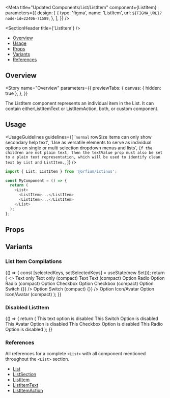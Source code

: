 
<Meta
  title="Updated Components/List/ListItem"
  component={ListItem}
  parameters={{
    design: [
      {
        type: 'figma',
        name: 'ListItem',
        url: `${FIGMA_URL}?node-id=22406-71589`,
      },
    ],
  }}
/>

<SectionHeader title={'ListItem'} />

- [Overview](#overview)
- [Usage](#usage)
- [Props](#props)
- [Variants](#variants)
- [References](#references)

## Overview

<Story
  name="Overview"
  parameters={{
    previewTabs: {
      canvas: { hidden: true },
    },
  }}
>
  <Typography>
    The ListItem component represents an individual item in the List. It can contain
    eitherListItemText or ListItemAction, both, or custom component.
  </Typography>
</Story>

## Usage

<UsageGuidelines
  guidelines={[
    '`normal` rowSize items can only show secondary help text',
    'Use as versatile elements to serve as individual options on single or multi selection dropdown menus and lists',
    `If the children are not plain text, then the textValue prop must also be set to a plain text representation, which will be used to identify clean text by List and ListItem.`,
  ]}
/>

```js
import { List, ListItem } from '@orfium/ictinus';

const MyComponent = () => {
  return (
    <List>
      <ListItem>...</ListItem>
      <ListItem>...</ListItem>
    </List>
  );
};
```

## Props

<Props of={ListItem} />

## Variants

### List Item Compilations

<Preview>
  <Story name="List Item Compilations">
    <Function>
      {() => {
        const [selectedKeys, setSelectedKeys] = useState(new Set());
        return (
          <>
            <Box mb={'3'}>
              <List label={'list'} selectedKeys={selectedKeys} onSelectionChange={setSelectedKeys}>
                <ListItem key={'1'} textValue={'Text Only'}>
                  <ListItemText>Text only</ListItemText>
                </ListItem>
                <ListItem key={'2'} rowSize={'compact'} textValue={'Text Only'}>
                  <ListItemText>Text only (compact)</ListItemText>
                </ListItem>
              </List>
            </Box>
            <Box mb={'3'}>
              <List label={'list'} selectedKeys={selectedKeys} onSelectionChange={setSelectedKeys}>
                <ListItem key={'3'} textValue={'Text'}>
                  <ListItemText description={'with Secondary Help Text'}>Text</ListItemText>
                </ListItem>
                <ListItem key={'4'} rowSize={'compact'} textValue={'Text'}>
                  <ListItemText description={'with Secondary Help Text'}>
                    Text (compact)
                  </ListItemText>
                </ListItem>
              </List>
            </Box>
            <Box mb={'3'}>
              <List label={'list'} selectedKeys={selectedKeys} onSelectionChange={setSelectedKeys}>
                <ListItem key={'5'}>
                  <ListItemAction>
                    <Radio isChecked={selectedKeys.has(`5`)} />
                  </ListItemAction>
                  <ListItemText>Option Radio</ListItemText>
                </ListItem>
                <ListItem key={'6'} rowSize={'compact'}>
                  <ListItemAction>
                    <Radio isChecked={selectedKeys.has(`6`)} />
                  </ListItemAction>
                  <ListItemText>Option Radio (compact)</ListItemText>
                </ListItem>
              </List>
            </Box>
            <Box mb={'3'}>
              <List label={'list'} selectedKeys={selectedKeys} onSelectionChange={setSelectedKeys}>
                <ListItem key={'7'} textValue={'Option Checkbox'}>
                  <ListItemAction>
                    <CheckBox isFilled={false} isChecked={selectedKeys.has(`7`)} />
                  </ListItemAction>
                  <ListItemText>Option Checkbox</ListItemText>
                </ListItem>
                <ListItem key={'8'} rowSize={'compact'} textValue={'Option Checkbox'}>
                  <ListItemAction>
                    <CheckBox isFilled={false} isChecked={selectedKeys.has(`8`)} />
                  </ListItemAction>
                  <ListItemText>Option Checkbox (compact)</ListItemText>
                </ListItem>
              </List>
            </Box>
            <Box mb={'3'}>
              <List label={'list'} selectedKeys={selectedKeys} onSelectionChange={setSelectedKeys}>
                <ListItem key={'9'} textValue={'Option Switch'}>
                  <ListItemText>Option Switch</ListItemText>
                  <ListItemAction>
                    <Switch isChecked={selectedKeys.has(`9`)} onChange={() => {}} />
                  </ListItemAction>
                </ListItem>
                <ListItem key={'10'} rowSize={'compact'} textValue={'Option Switch'}>
                  <ListItemText>Option Switch (compact)</ListItemText>
                  <ListItemAction>
                    <Switch isChecked={selectedKeys.has(`10`)} onChange={() => {}} />
                  </ListItemAction>
                </ListItem>
              </List>
            </Box>
            <Box mb={'3'}>
              <List label={'list'} selectedKeys={selectedKeys} onSelectionChange={setSelectedKeys}>
                <ListItem key={'11'} textValue={'Option Icon/Avatar'}>
                  <ListItemAction>
                    <Avatar size={1} color={'blue'} iconName={'user'} />
                  </ListItemAction>
                  <ListItemText>Option Icon/Avatar</ListItemText>
                </ListItem>
                <ListItem key={'12'} rowSize={'compact'} textValue={'Option Icon/Avatar'}>
                  <ListItemAction>
                    <Avatar size={1} color={'blue'} iconName={'user'} />
                  </ListItemAction>
                  <ListItemText>Option Icon/Avatar (compact)</ListItemText>
                </ListItem>
              </List>
            </Box>
          </>
        );
      }}
    </Function>
  </Story>
</Preview>

### Disabled ListItem

<Preview>
  <Story name="Disabled ListItem">
    <Function>
      {() => {
        return (
          <Box mb={'3'}>
            <List label={'list'} disabledKeys={['1', '2', '3', '4', '5', '6']}>
              <ListItem key={'1'} textValue={'Text Only'}>
                <ListItemText>This text option is disabled</ListItemText>
              </ListItem>
              <ListItem key={'3'} textValue={'Option Switch'}>
                <ListItemText>This Switch Option is disabled</ListItemText>
                <ListItemAction>
                  <Switch isDisabled />
                </ListItemAction>
              </ListItem>
              <ListItem key={'4'} rowSize={'compact'} textValue={'Option Icon/Avatar'}>
                <ListItemAction>
                  <Avatar size={1} color={'blue'} iconName={'user'} />
                </ListItemAction>
                <ListItemText>This Avatar Option is disabled</ListItemText>
              </ListItem>
              <ListItem key={'5'} textValue={'Option Checkbox'}>
                <ListItemAction>
                  <CheckBox isDisabled isFilled={false} />
                </ListItemAction>
                <ListItemText>This Checkbox Option is disabled</ListItemText>
              </ListItem>
              <ListItem key={'6'}>
                <ListItemAction>
                  <Radio isDisabled />
                </ListItemAction>
                <ListItemText>This Radio Option is disabled</ListItemText>
              </ListItem>
            </List>
          </Box>
        );
      }}
    </Function>
  </Story>
</Preview>

### References

All references for a complete `<List>` with all component mentioned throughout the `<List>` section.

- [List](?path=/docs/design-system-list-list--list)
- [ListSection](?path=/docs/design-system-list-listsection--normal-list-section)
- [ListItem](?path=/docs/design-system-list-listitem--list-item-compilations)
- [ListItemText](?path=/docs/design-system-list-listitemtext--list-item-text-normal)
- [ListItemAction](?path=/docs/design-system-list-listitemaction--page)
